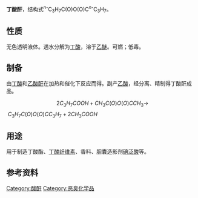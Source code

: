 {{Chembox
| Reference = <ref name="zghg">中国化工产品大全 上卷，Da202 丁酸酐，页539</ref><ref name="cb">[http://www.chemicalbook.com/ChemicalProductProperty_CN_CB1693281.htm 丁酸酐]</ref>
| Name = 正丁酸酐
| ImageFile = Butyric anhydride Formula V1.svg
| IUPACName = Butanoyl butanoate
| OtherNames = 丁酸酐<br />n-丁酸酐<br />丁酐<br />丁酰基丁酸酯<br/>酪酸酐<br />氧化丁酰<br />正丁酸酐
|Section1={{Chembox Identifiers
| CASNo = 106-31-0
| CASNo_Ref = {{cascite|correct|CAS}}
| UNII_Ref = {{fdacite|correct|FDA}}
| UNII = A88LE742VX
| PubChem = 7798
| ChemSpiderID_Ref = {{chemspidercite|correct|chemspider}}
| ChemSpiderID = 7510
| SMILES = CCCC(OC(CCC)=O)=O
| StdInChI = 1S/C8H14O3/c1-3-5-7(9)11-8(10)6-4-2/h3-6H2,1-2H3
| StdInChIKey = YHASWHZGWUONAO-UHFFFAOYSA-N
  }}
|Section2 = {{Chembox Properties
|   Formula = C<sub>8</sub>H<sub>14</sub>O<sub>3</sub>
|   MolarMass = 158.19
|   Appearance = 无色透明可燃液体
|   Density = 0.9668 g/ml (20 °C)
|   MeltingPt = -75～-66 °C
|   BoilingPt = 198～199 °C
|   Solubility = 与水反应，生成正[[丁酸|丁酸]]
|   SolOther = 溶于[[乙醇|乙醇]]
|   VaporPressure = 13.3 hPa (79.5 °C)
|   RefractIndex = 1.4070 (20 °C)
|   pKa = 
|   pKb = }}
| Section7 = {{Chembox Hazards
|   EUClass = 腐蚀性 ('''C''')
|   RPhrases = {{R14}}, {{R34}}
|   SPhrases = {{S26}}, {{S36/37/39}}, {{S45}}
|   FlashPt = 86.1 °C
|   LD50 = 8970 mg/kg (大鼠经口)<ref name="cb1">[http://www.chemicalbook.com/ProductMSDSDetailCB1693281.htm 丁酸酐(106-31-0)]</ref><br />6400 mg/kg (兔经皮)<ref name="cb1" /> }}
}}

'''丁酸酐'''，结构式<sup>''n''-</sup>C<sub>3</sub>H<sub>7</sub>C(O)O(O)C<sup>''n''-</sup>C<sub>3</sub>H<sub>7</sub>。

==性质==
无色透明液体。遇水分解为[[丁酸|丁酸]]，溶于[[乙醚|乙醚]]。可燃；低毒。

==制备==
由[[丁酸|丁酸]]和[[乙酸酐|乙酸酐]]在加热和催化下反应而得。副产[[乙酸|乙酸]]，经分离、精制得丁酸酐成品。
:<math>\ 2C_3H_7COOH+CH_3C(O)O(O)CCH_3\rightarrow </math><math>\ C_3H_7C(O)O(O)CC_3H_7+2CH_3COOH</math>

==用途==
用于制造丁酸酯、[[丁酸纤维素|丁酸纤维素]]、香料、胆囊造影剂[[碘泛酸|碘泛酸]]等。

==参考资料==
{{reflist}}

[[Category:酸酐|Category:酸酐]]
[[Category:恶臭化学品|Category:恶臭化学品]]